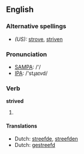 ==English==

===Alternative spellings===
* ''(US):'' [[strove]], [[striven]]

===Pronunciation===
*[[w:SAMPA|SAMPA]]: /'/
*[[w:IPA|IPA]]: /'stɻaɪvd/

===Verb===
'''strived'''

# {{UK}} {{past of|[[strive]]}}

====Translations====
*Dutch: [[streefde]], [[streefden]]
*Dutch: [[gestreefd]]